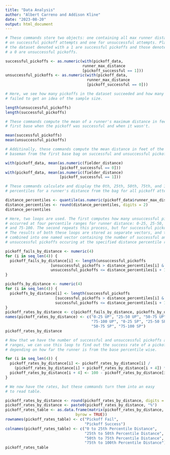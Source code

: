 ```yaml
---
title: "Data Analysis"
author: "Albert Carreno and Addison Kline"
date: "2023-08-20"
output: html_document
---
```


```r
# These commands store two objects: one containing all max runner distances
# on successful pickoff attempts and one for unsuccessful attempts. Plays in
# the dataset denoted with a 1 are successful pickoffs and those denoted with
# a 0 are unsuccessful pickoffs.

successful_pickoffs <- as.numeric(with(pickoff_data,
                                  runner_max_distance
                                  [pickoff_successful == 1]))
unsuccessful_pickoffs <- as.numeric(with(pickoff_data,
                                    runner_max_distance
                                    [pickoff_successful == 0]))

```



```r
# Here, we see how many pickoffs in the dataset succeeded and how many 
# failed to get an idea of the sample size. 

length(unsuccessful_pickoffs)
length(successful_pickoffs)

```


```r
# These commands compute the mean of a runner's maximum distance in feet from
# first base when the pickoff was successful and when it wasn't.

mean(successful_pickoffs)
mean(unsuccessful_pickoffs)

```


```r
# Additinally, these commands compute the mean distance in feet of the first 
# baseman from the first base bag on successful and unsuccessful pickoffs.

with(pickoff_data, mean(as.numeric(fielder_distance)
                        [pickoff_successful == 0]))
with(pickoff_data, mean(as.numeric(fielder_distance)
                        [pickoff_successful == 1]))

```

```r
# These commands calculate and display the 0th, 25th, 50th, 75th, and 100th 
# percentiles for a runner's distance from the bag for all pickoff attempts.

distance_percentiles <- quantile(as.numeric(pickoff_data$runner_max_distance))
distance_percentiles <- round(distance_percentiles, digits = 2)
distance_percentiles
```

```r
# Here, two loops are used. The first computes how many unsuccessful pickoffs
# occurred at four percentile ranges for runner distance: 0-25, 25-50, 50-75,
# and 75-100. The second repeats this process, but for successful pickoffs.
# The results of both these loops are stored as separate vectors, and then
# combined into one named vector containing the number of successful and
# unsuccessful pickoffs occuring at the specified distance percentile ranges.

pickoff_fails_by_distance <- numeric(4)
for (i in seq_len(4)) {
  pickoff_fails_by_distance[i] <- length(unsuccessful_pickoffs
                    [unsuccessful_pickoffs > distance_percentiles[i] &
                    unsuccessful_pickoffs <= distance_percentiles[i + 1]])
}

pickoffs_by_distance <- numeric(4)
for (i in seq_len(4)) {
  pickoffs_by_distance[i] <- length(successful_pickoffs
                      [successful_pickoffs > distance_percentiles[i] &
                      successful_pickoffs <= distance_percentiles[i + 1]])
}
pickoff_rates_by_distance <- c(pickoff_fails_by_distance, pickoffs_by_distance)
names(pickoff_rates_by_distance) <- c("0-25 UP", "25-50 UP", "50-75 UP", 
                                      "75-100 UP", "0-25 SP", "25-50 SP",
                                      "50-75 SP", "75-100 SP")
pickoff_rates_by_distance
```

```r
# Now that we have the number of successful and unsuccessful pickoffs at these
# ranges, we can use this loop to find out the success rate of a pickoff 
# depending on how far the runner is from the base percentile wise.

for (i in seq_len(4)) {
  pickoff_rates_by_distance[i] <- pickoff_rates_by_distance[i] /
    (pickoff_rates_by_distance[i] + pickoff_rates_by_distance[i + 4]) * 100
  pickoff_rates_by_distance[i + 4] <- 100 - pickoff_rates_by_distance[i]
}
```

```r
# We now have the rates, but these commands turn them into an easy
# to read table. 

pickoff_rates_by_distance <- round(pickoff_rates_by_distance, digits = 2)
pickoff_rates_by_distance <- paste0(pickoff_rates_by_distance, "%")
pickoff_rates_table <- as.data.frame(matrix(pickoff_rates_by_distance, 2, 4, 
                               byrow = TRUE))
rownames(pickoff_rates_table) <- c("Pickoff Fail",
                                   "Pickoff Success")
colnames(pickoff_rates_table) <- c("0 to 25th Percentile Distance",
                                   "25th to 50th Percentile Distance",
                                   "50th to 75th Percentile Distance",
                                   "75th to 100th Percentile Distance")
pickoff_rates_table
```
